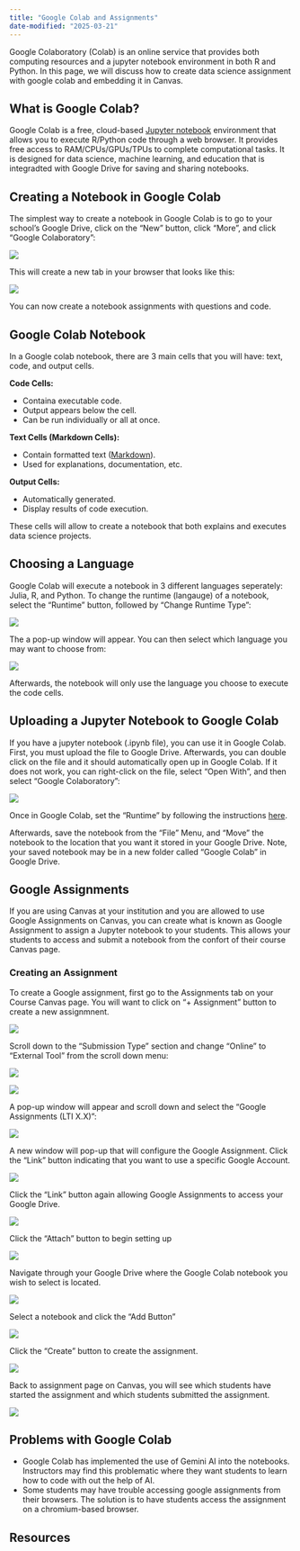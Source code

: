 ```yaml
---
title: "Google Colab and Assignments"
date-modified: "2025-03-21"
---
```


Google Colaboratory (Colab) is an online service that provides both computing resources and a jupyter notebook environment in both R and Python. In this page, we will discuss how to create data science assignment with google colab and embedding it in Canvas. 

## What is Google Colab?

Google Colab is a free, cloud-based [Jupyter notebook](https://jupyter.org/) environment that allows you to execute R/Python code through a web browser. It provides free access to RAM/CPUs/GPUs/TPUs to complete computational tasks. It is designed for data science, machine learning, and education that is integradted with Google Drive for saving and sharing notebooks.

## Creating a Notebook in Google Colab

The simplest way to create a notebook in Google Colab is to go to your school's Google Drive, click on the "New" button, click "More", and click "Google Colaboratory":

![](img/gc_1.png)

This will create a new tab in your browser that looks like this:

![](img/gc_2.png)

You can now create a notebook assignments with questions and code.

## Google Colab Notebook

In a Google colab notebook, there are 3 main cells that you will have: text, code, and output cells.

**Code Cells:**

- Containa executable code.
- Output appears below the cell.
- Can be run individually or all at once.

**Text Cells (Markdown Cells):**

- Contain formatted text ([Markdown](https://quarto.org/docs/authoring/markdown-basics.html)).
- Used for explanations, documentation, etc.

**Output Cells:**

- Automatically generated.
- Display results of code execution.

These cells will allow to create a notebook that both explains and executes data science projects.

## Choosing a Language

Google Colab will execute a notebook in 3 different languages seperately: Julia, R, and Python. To change the runtime (langauge) of a notebook, select the "Runtime" button, followed by "Change Runtime Type":

![](img/gc_3.png)

The a pop-up window will appear. You can then select which language you may want to choose from:

![](img/gc_4.png)

Afterwards, the notebook will only use the language you choose to execute the code cells.

## Uploading a Jupyter Notebook to Google Colab

If you have a jupyter notebook (.ipynb file), you can use it in Google Colab. First, you must upload the file to Google Drive. Afterwards, you can double click on the file and it should automatically open up in Google Colab. If it does not work, you can right-click on the file, select "Open With", and then select "Google Colaboratory":

![](img/gc_19.png)

Once in Google Colab, set the "Runtime" by following the instructions [here](#choosing-a-language).

Afterwards, save the notebook from the "File" Menu, and "Move" the notebook to the location that you want it stored in your Google Drive. Note, your saved notebook may be in a new folder called "Google Colab" in Google Drive.


## Google Assignments

If you are using Canvas at your institution and you are allowed to use Google Assignments on Canvas, you can create what is known as Google Assignment to assign a Jupyter notebook to your students. This allows your students to access and submit a notebook from the confort of their course Canvas page. 

### Creating an Assignment

To create a Google assignment, first go to the Assignments tab on your Course Canvas page. You will want to click on "+ Assignment" button to create a new assignmnent.

![](img/gc_5.png){group="my-group"}

Scroll down to the "Submission Type" section and change "Online" to "External Tool" from the scroll down menu:

![](img/gc_6.png){group="my-group"}

![](img/gc_8.png){group="my-group"}

A pop-up window will appear and scroll down and select the "Google Assignments (LTI X.X)": 

![](img/gc_10.png){group="my-group"}

A new window will pop-up that will configure the Google Assignment. Click the "Link" button indicating that you want to use a specific Google Account.

![](img/gc_11.png){group="my-group"}

Click the "Link" button again allowing Google Assignments to access your Google Drive.

![](img/gc_12.png){group="my-group"}

Click the "Attach" button to begin setting up 

![](img/gc_13.png){group="my-group"}

Navigate through your Google Drive where the Google Colab notebook you wish to select is located.

![](img/gc_14.png){group="my-group"}

Select a notebook and click the "Add Button"

![](img/gc_16.png){group="my-group"}

Click the "Create" button to create the assignment.

![](img/gc_17.png){group="my-group"}


Back to assignment page on Canvas, you will see which students have started the assignment and which students submitted the assignment.

![](img/gc_18.png){group="my-group"}


## Problems with Google Colab


- Google Colab has implemented the use of Gemini AI into the notebooks. Instructors may find this problematic where they want students to learn how to code with out the help of AI.
- Some students may have trouble accessing google assignments from their browsers. The solution is to have students access the assignment on a chromium-based browser.

## Resources